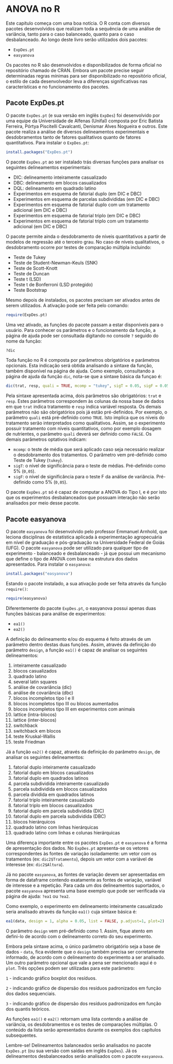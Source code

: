 # ANOVA no R

Este capítulo começa com uma boa notícia. O R conta com diversos pacotes desenvolvidos que realizam toda a sequência de uma análise de variância, tanto para o caso balanceado, quanto para o caso desbalanceado. Ao longo deste livro serão utilizados dois pacotes:

- `ExpDes.pt`
- `easyanova`

Os pacotes no R são desenvolvidos e disponibilizados de forma oficial no repositório chamado de CRAN. Embora um pacote precise seguir determinadas regras mínimas para ser disponibilizado no repositório oficial, o estilo de cada desenvolvedor leva a diferenças significativas nas características e no funcionamento dos pacotes.

## Pacote ExpDes.pt

O pacote `ExpDes.pt` (e sua versão em inglês `ExpDes`) foi desenvolvido por uma equipe da Universidade de Alfenas (Unifal) composta por Eric Batista Ferreira, Pórtya Piscitelli Cavalcanti, Denismar Alves Nogueira e outros. Este pacote realiza a análise de diversos delineamentos experimentais e desdobramentos tanto de fatores qualitativos quanto de fatores quantitativos. Para instalar o `ExpDes.pt`:

```r
install.packages("ExpDes.pt")
```

O pacote `ExpDes.pt` ao ser instalado trás diversas funções para analisar os seguintes delineamentos experimentais:

- DIC: delineamento inteiramente casualizado
- DBC: delineamento em blocos casualizados
- DQL: delineamento em quadrado latino
- Experimentos em esquema de fatorial duplo (em DIC e DBC)
- Experimentos em esquema de parcelas subdivididas (em DIC e DBC)
- Experimentos em esquema de fatorial duplo com um tratamento adicional (em DIC e DBC)
- Experimentos em esquema de fatorial triplo (em DIC e DBC) 
- Experimentos em esquema de fatorial triplo com um tratamento adicional (em DIC e DBC)

O pacote permite ainda o desdobramento de níveis quantitativos a partir de modelos de regressão até o terceiro grau. No caso de níveis qualitativos, o desdobramento ocorre por testes de comparação múltipla incluindo: 

- Teste de Tukey
- Teste de Student-Newman-Keuls (SNK)
- Teste de Scott-Knott
- Teste de Duncan
- Teste t (LSD)
- Teste t de Bonferroni (LSD protegido)
- Teste Bootstrap

Mesmo depois de instalados, os pacotes precisam ser ativados antes de serem utilizados. A ativação pode ser feita pelo comando:

```r
require(ExpDes.pt)
```

Uma vez ativado, as funções do pacote passam a estar disponíveis para o usuário. Para conhecer os parâmetros e o funcionamento da função, a página de ajuda pode ser consultada digitando no console `?` seguido do nome da função:

```r
?dic
```

Toda função no R é composta por parâmetros obrigatórios e parâmetros opcionais. Esta indicação será obtida analisando a sintaxe da função, também disponível na página de ajuda. Como exemplo, consultando a página de ajuda da função `dic`, nota-se que a sintaxe básica da funçao é:

```r
dic(trat, resp, quali = TRUE, mcomp = "tukey", sigT = 0.05, sigF = 0.05)
```

Pela sintaxe apresentada acima, dois parâmetros são obrigatórios: `trat` e `resp`. Estes parâmetros correspondem às colunas da nossa base de dados em que `trat` indica tratamento e `resp` indica variável resposta. Os demais parâmetros não são obrigatórios pois já estão pré-definidos. Por exemplo, o parâmetro `quali` está pré-definido como `TRUE`. Isto implica que os níveis do tratamento serão interpretados como qualitativos. Assim, se o experimento possuir tratamento com níveis quantitativos, como por exemplo dosagem de nutrientes, o parâmetro `quali` deverá ser definido como `FALSE`. Os demais parâmetros optativos indicam:

- `mcomp`: o teste de média que será aplicado caso seja necessário realizar o desdobramento dos tratamentos. O parâmetro vem pré-definido como Teste de Tukey (`tukey`).
- `sigT`: o nível de significância para o teste de médias. Pré-definido como 5% (`0,05`).
- `sigF`: o nível de significância para o teste F da análise de variância. Pré-definido como 5% (`0,05`).

O pacote `ExpDes.pt` só é capaz de computar a ANOVA do Tipo I, e é por isto que os experimentos desbalanceados que possuam interação não serão analisados por meio desse pacote.

## Pacote easyanova

O pacote `easyanova` foi desenvolvido pelo professor Emmanuel Arnhold, que leciona disciplinas de estatística aplicada à experimentação agropecuária em nível de graduação e pós-graduação na Universidade Federal de Goiás (UFG). O pacote `easyanova` pode ser utilizado para qualquer tipo de experimento - balanceado e desbalanceado - já que possui um mecanismo que define o tipo de ANOVA com base na estrutura dos dados apresentados. Para instalar o `easyanova`:

```r
install.packages("easyanova")
```

Estando o pacote instalado, a sua ativação pode ser feita através da função `require()`:

```r
require(easyanova)
```

Diferentemente do pacote `ExpDes.pt`, o easyanova possui apenas duas funções básicas para análise de experimentos:

- `ea1()`
- `ea2()`

A definição do delineamento e/ou do esquema é feito através de um parâmetro dentro destas duas funções. Assim, através da definição do parâmetro `design`, a função `ea1()` é capaz de analisar os seguintes delineamentos:

1.	inteiramente casualizado
2.	blocos casualizados
3.	quadrado latino
4.	several latin squares
5.	análise de covariância (dic)
6.	análise de covariância (dbc)
7.	blocos incompletos tipo I e II
8.	blocos incompletos tipo III ou blocos aumentados
9.	blocos incompletos tipo III em experimentos com animais
10.	lattice (intra-blocos)
11.	lattice (inter-blocos)
12.	switchback
13.	switchback em blocos
14.	teste Kruskal-Wallis
15.	teste Friedman

Já a função `ea2()` é capaz, através da definição do parâmetro `design`, de analisar os seguintes delineamentos:

1.	fatorial duplo inteiramente casualizado
2.	fatorial duplo em blocos casualizados
3.	fatorial duplo em quadrados latinos
4.	parcela subdividida inteiramente casualizado
5.	parcela subdividida em blocos casualizados
6.	parcela dividida em quadrados latinos
7.	fatorial triplo inteiramente casualizado
8.	fatorial triplo em blocos casualizados
9.	fatorial duplo em parcela subdividida (DIC)
10.	fatorial duplo em parcela subdividida (DBC) 
11.	blocos hierárquicos
12.	quadrado latino com linhas hierárquicas
13.	quadrado latino com linhas e colunas hierárquicas

Uma diferença importante entre os pacotes `ExpDes.pt` e `easyanova` é a forma de apresentação dos dados. No `ExpDes.pt` apresenta-se os vetores correspondentes às fontes de variação isoladamente: um vetor com os tratamentos (ex: `dic2$Tratamento`), depois um vetor com a variável de interesse (ex: `dic2$Altura`).

Já no pacote `easyanova`, as fontes de variação devem ser apresentadas em forma de dataframe contendo exatamente as fontes de variação, variável de interesse e a repetição. Para cada um dos delineamentos suportados, o pacote `easyanova` apresenta uma base exemplo que pode ser verificada via página de ajuda: `?ea1` ou `?ea2`.

Como exemplo, o experimento em delineamento inteiramente casualizado seria analisado através da função `ea1()` cuja sintaxe básica é:

```r
ea1(data, design = 1, alpha = 0.05, list = FALSE, p.adjust=1, plot=2)
```

O parâmetro `design` vem pré-definido como 1. Assim, fique atento em defini-lo de acordo com o delineamento correto do seu experimento.

Embora pela sintaxe acima, o único parâmetro obrigatório seja a base de dados - `data`, fica evidente que o `design` também precisa ser corretamente informado, de acordo com o delineamento do experimento a ser analisado. Um outro parâmetro opcional que vale a pena ser mencionado aqui é o `plot`. Três opções podem ser utilizadas para este parâmetro:

`1` - indicando gráfico boxplot dos resíduos.

`2` - indicando gráfico de dispersão dos resíduos padronizados em função dos dados sequenciais.

`3` - indicando gráfico de dispersão dos resíduos padronizados em função dos quantis teóricos.

As funções `ea1()` e `ea2()` retornam uma lista contendo a análise de variância, os desdobramentos e os testes de comparações múltiplas. O conteúdo da lista serão apresentados durante os exemplos dos capítulos subsequentes.

Lembre-se! Delineamentos balanceados serão analisados no pacote `ExpDes.pt` (ou sua versão com saídas em inglês `ExpDes`). Já os delineamentos desbalanceados serão analisados com o pacote `easyanova`.